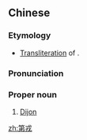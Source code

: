 ==Chinese==
{{zh-forms}}

===Etymology===
* [[transliteration|Transliteration]] of {{etyl|fr|zh}} {{m|fr|Dijon}}.

===Pronunciation===
{{zh-pron
|m=Dìróng
|cat=pn
}}

===Proper noun===
{{zh-proper noun}}

# [[Dijon]]

{{zh-cat|Cities}}

[[zh:第戎]]